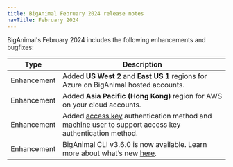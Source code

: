 ```yaml
---
title: BigAnimal February 2024 release notes
navTitle: February 2024
---
```


BigAnimal's February 2024 includes the following enhancements and bugfixes:

| Type        | Description                                                                                                                                                                                     |
|-------------|-------------------------------------------------------------------------------------------------------------------------------------------------------------------------------------------------|
| Enhancement | Added **US West 2** and **East US 1** regions for Azure on BigAnimal hosted accounts.                                                                                                           |
| Enhancement | Added **Asia Pacific (Hong Kong)** region for AWS on your cloud accounts.                                                                                                                       |
| Enhancement | Added [access key](../reference/access_key) authentication method and [machine user](../administering_cluster/01_portal_access.mdx/#machine-users) to support access key authentication method. |
| Enhancement | BigAnimal CLI v3.6.0 is now available. Learn more about what’s new [here](https://cli.biganimal.com/versions/v3.6.0/).                                                                          |
